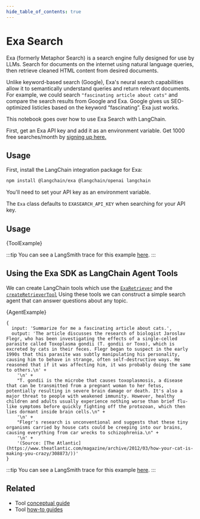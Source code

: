 ```yaml
---
hide_table_of_contents: true
---
```



# Exa Search

Exa (formerly Metaphor Search) is a search engine fully designed for use by LLMs. Search for documents on the internet using natural language queries, then retrieve cleaned HTML content from desired documents.

Unlike keyword-based search (Google), Exa's neural search capabilities allow it to semantically understand queries and return relevant documents.
For example, we could search `"fascinating article about cats"` and compare the search results from Google and Exa.
Google gives us SEO-optimized listicles based on the keyword “fascinating”. Exa just works.

This notebook goes over how to use Exa Search with LangChain.

First, get an Exa API key and add it as an environment variable.
Get 1000 free searches/month by [signing up here.](https://dashboard.exa.ai/login)

## Usage

First, install the LangChain integration package for Exa:


<IntegrationInstallTooltip></IntegrationInstallTooltip>

```bash npm2yarn
npm install @langchain/exa @langchain/openai langchain
```

You'll need to set your API key as an environment variable.

The `Exa` class defaults to `EXASEARCH_API_KEY` when searching for your API key.

## Usage


<CodeBlock language="typescript">{ToolExample}</CodeBlock>

:::tip
You can see a LangSmith trace for this example [here](https://smith.langchain.com/public/775ea9a8-d54c-405c-9126-a012405d9099/r).
:::

## Using the Exa SDK as LangChain Agent Tools

We can create LangChain tools which use the [`ExaRetriever`](/docs/integrations/retrievers/exa) and the [`createRetrieverTool`](https://v02.api.js.langchain.com/functions/langchain_tools_retriever.createRetrieverTool.html)
Using these tools we can construct a simple search agent that can answer questions about any topic.


<CodeBlock language="typescript">{AgentExample}</CodeBlock>

```
{
  input: 'Summarize for me a fascinating article about cats.',
  output: 'The article discusses the research of biologist Jaroslav Flegr, who has been investigating the effects of a single-celled parasite called Toxoplasma gondii (T. gondii or Toxo), which is excreted by cats in their feces. Flegr began to suspect in the early 1990s that this parasite was subtly manipulating his personality, causing him to behave in strange, often self-destructive ways. He reasoned that if it was affecting him, it was probably doing the same to others.\n' +
    '\n' +
    "T. gondii is the microbe that causes toxoplasmosis, a disease that can be transmitted from a pregnant woman to her fetus, potentially resulting in severe brain damage or death. It's also a major threat to people with weakened immunity. However, healthy children and adults usually experience nothing worse than brief flu-like symptoms before quickly fighting off the protozoan, which then lies dormant inside brain cells.\n" +
    '\n' +
    "Flegr's research is unconventional and suggests that these tiny organisms carried by house cats could be creeping into our brains, causing everything from car wrecks to schizophrenia.\n" +
    '\n' +
    '(Source: [The Atlantic](https://www.theatlantic.com/magazine/archive/2012/03/how-your-cat-is-making-you-crazy/308873/))'
}
```

:::tip
You can see a LangSmith trace for this example [here](https://smith.langchain.com/public/d123ba5f-8535-4669-9e43-ac7ab3c6735e/r).
:::

## Related

- Tool [conceptual guide](/docs/concepts/#tools)
- Tool [how-to guides](/docs/how_to/#tools)
